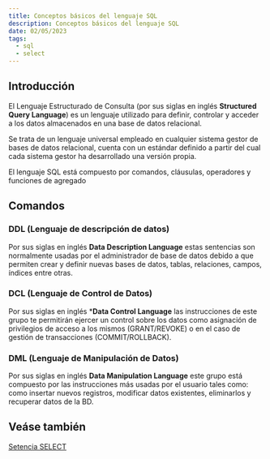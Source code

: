 ```yaml
---
title: Conceptos básicos del lenguaje SQL
description: Conceptos básicos del lenguaje SQL
date: 02/05/2023
tags:
  - sql
  - select
---
```


## Introducción

El Lenguaje Estructurado de Consulta (por sus siglas en inglés **Structured Query Language**) es un lenguaje utilizado para definir, controlar y acceder a los datos almacenados en una base de datos relacional.

Se trata de un lenguaje universal empleado en cualquier sistema gestor de bases de datos relacional, cuenta con un estándar definido a partir del cual cada sistema gestor ha desarrollado una versión propia.

El lenguaje SQL está compuesto por comandos, cláusulas, operadores y funciones de agregado

## Comandos

### DDL (Lenguaje de descripción de datos)
Por sus siglas en inglés **Data Description Language** estas sentencias son normalmente usadas por el administrador de base de datos debido a que permiten crear y definir nuevas bases de datos, tablas, relaciones, campos, índices entre otras.

### DCL (Lenguaje de Control de Datos)
Por sus siglas en inglés ***Data Control Language** las instrucciones de este grupo te permitirán ejercer un control sobre los datos como asignación de privilegios de acceso a los mismos (GRANT/REVOKE) o en el caso de gestión de transacciones (COMMIT/ROLLBACK).

### DML (Lenguaje de Manipulación de Datos)
Por sus siglas en inglés **Data Manipulation Language** este grupo está compuesto por las instrucciones más usadas por el usuario tales como:  como insertar nuevos registros, modificar datos existentes, eliminarlos y recuperar datos de la BD.

## Veáse también
[Setencia SELECT](/guides/sentencia-select/)
